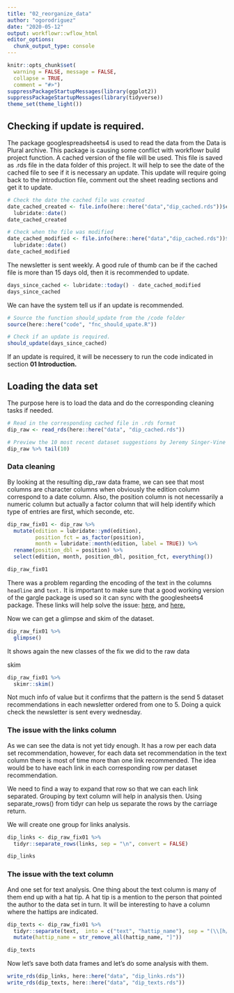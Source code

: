 ```yaml
---
title: "02_reorganize_data"
author: "ogorodriguez"
date: "2020-05-12"
output: workflowr::wflow_html
editor_options:
  chunk_output_type: console
---
```


```r
knitr::opts_chunk$set(
  warning = FALSE, message = FALSE,
  collapse = TRUE,
  comment = "#>")
suppressPackageStartupMessages(library(ggplot2))
suppressPackageStartupMessages(library(tidyverse))
theme_set(theme_light())

```


## Checking if update is required.

The package googlespreadsheets4 is used to read the data from the Data is Plural archive.  This package is causing some conflict with workflowr build project function.  A cached version of the file will be used.  This file is saved as .rds file in the data folder of this project.  It will help to see the date of the cached file to see if it is necessary an update.  This update will require going back to the introduction file, comment out the sheet reading sections and get it to update.


```r
# Check the date the cached file was created
date_cached_created <- file.info(here::here("data","dip_cached.rds"))$ctime %>% 
  lubridate::date()
date_cached_created

```

```r
# Check when the file was modified
date_cached_modified <- file.info(here::here("data","dip_cached.rds"))$mtime %>% 
  lubridate::date()
date_cached_modified

```

The newsletter is sent weekly.  A good rule of thumb can be if the cached file is more than 15 days old, then it is recommended to update.

```r
days_since_cached <- lubridate::today() - date_cached_modified
days_since_cached

```

We can have the system tell us if an update is recommended.

```r
# Source the function should_update from the /code folder
source(here::here("code", "fnc_should_upate.R"))
```

```r
# Check if an update is required.
should_update(days_since_cached)
```


If an update is required, it will be necessery to run the code indicated in section **01 Introduction.**


## Loading the data set

The purpose here is to load the data and do the corresponding cleaning tasks if needed.

```r
# Read in the corresponding cached file in .rds format
dip_raw <- read_rds(here::here("data", "dip_cached.rds"))

```

```r
# Preview the 10 most recent dataset suggestions by Jeremy Singer-Vine
dip_raw %>% tail(10)

```



### Data cleaning

By looking at the resulting dip_raw data frame, we can see that most columns are character columns when obviously the edition column correspond to a date column.  Also, the position column is not necessarily a numeric column but actually a factor column that will help identify which type of entries are first, which seconde, etc.

```r
dip_raw_fix01 <- dip_raw %>% 
  mutate(edition = lubridate::ymd(edition),
         position_fct = as_factor(position),
         month = lubridate::month(edition, label = TRUE)) %>% 
  rename(position_dbl = position) %>% 
  select(edition, month, position_dbl, position_fct, everything())

dip_raw_fix01
```

There was a problem regarding the encoding of the text in the columns `headline` and `text.`  It is important to make sure that a good working version of the gargle package is used so it can sync with the googlesheets4 package.  These links will help solve the issue: [here](https://github.com/tidyverse/googlesheets4/issues/26), and [here.](https://github.com/tidyverse/googlesheets4/issues/121)  

Now we can get a glimpse and skim of the dataset.

```r
dip_raw_fix01 %>% 
  glimpse()
```

It shows again the new classes of the fix we did to the raw data


skim

```r
dip_raw_fix01 %>% 
  skimr::skim()
```

Not much info of value but it confirms that the pattern is the send 5 dataset recommendations in each newsletter ordered from one to 5.  Doing a quick check the newsletter is sent every wednesday.

### The issue with the links column

As we can see the data is not yet tidy enough.  It has a row per each data set recommendation, however, for each data set recommendation in the text column there is most of time more than one link recommended.  The idea would be to have each link in each corresponding row per dataset recommendation.  

We need to find a way to expand that row so that we can each link separated.  Grouping by text column will help in analysis then.  Using separate_rows() from tidyr can help us separate the rows by the carriage return.

We will create one group for links analysis.


```r
dip_links <- dip_raw_fix01 %>% 
  tidyr::separate_rows(links, sep = "\n", convert = FALSE) 

dip_links

```

### The issue with the text column

And one set for text analysis.  One thing about the text column is many of them end up with a hat tip.  A hat tip is a mention to the person that pointed the author to the data set in turn.  It will be interesting to have a column where the hattips are indicated.  

```r
dip_texts <- dip_raw_fix01 %>% 
  tidyr::separate(text,  into = c("text", "hattip_name"), sep = "(\\[h/t)", remove = FALSE) %>% 
  mutate(hattip_name = str_remove_all(hattip_name, "]"))

dip_texts

```


Now let's save both data frames and let's do some analysis with them.

```r
write_rds(dip_links, here::here("data", "dip_links.rds"))
write_rds(dip_texts, here::here("data", "dip_texts.rds"))

```


